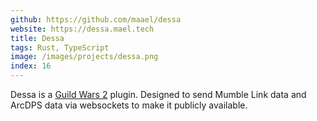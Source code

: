```yaml
---
github: https://github.com/maael/dessa
website: https://dessa.mael.tech
title: Dessa
tags: Rust, TypeScript
image: /images/projects/dessa.png
index: 16
---
```


Dessa is a [Guild Wars 2](https://guildwars2.com) plugin. Designed to send Mumble Link data and ArcDPS data via websockets to make it publicly available.
